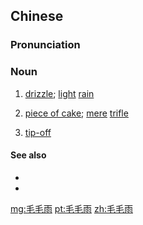 ==Chinese==
{{zh-forms|lit=little bits of rain; drizzle|type=21}}

===Pronunciation===
{{zh-pron
|m=máomáoyǔ,tl2=y,er=y
|c=mou4 mou4 jyu5
|cat=n
}}

===Noun===
{{zh-noun}}

# [[drizzle]]; [[light]] [[rain]]
# {{lb|zh|figurative}} [[piece of cake]]; [[mere]] [[trifle]]
# {{lb|zh|figurative}} [[tip-off]]

====See also====
* {{zh-l|細雨}}
* {{zh-l|小雨}}

[[mg:毛毛雨]]
[[pt:毛毛雨]]
[[zh:毛毛雨]]